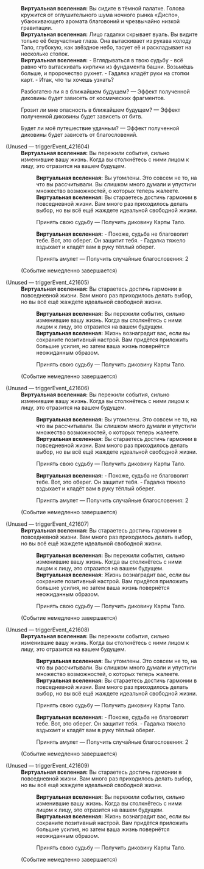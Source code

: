 {{Диалог Начало}}
:'''Виртуальная вселенная:''' Вы сидите в тёмной палатке. Голова кружится от оглушительного шума ночного рынка «Диспо», убаюкивающего аромата благовоний и чрезвычайно низкой гравитации.
:'''Виртуальная вселенная:''' Лицо гадалки скрывает вуаль. Вы видите только её безучастные глаза. Она вытаскивает из рукава колоду Тало, глубокую, как звёздное небо, тасует её и раскладывает на несколько стопок.
:'''Виртуальная вселенная:''' - Вглядываться в твою судьбу - всё равно что вытаскивать кирпичи из фундамента башни. Возьмёшь больше, и пророчество рухнет. - Гадалка кладёт руки на стопки карт. - Итак, что ты хочешь узнать?
:{{Диалог|Звезда}} Разбогатею ли я в ближайшем будущем? &mdash; Эффект полученной диковины будет зависеть от космических фрагментов.
:{{Диалог|Звезда}} Грозит ли мне опасность в ближайшем будущем? &mdash; Эффект полученной диковины будет зависеть от битв.
:{{Диалог|Звезда}} Будет ли моё путешествие удачным? &mdash; Эффект полученной диковины будет зависеть от благословений.

;(Unused &mdash; triggerEvent_421604)
:'''Виртуальная вселенная:''' Вы пережили события, сильно изменившие вашу жизнь. Когда вы столкнётесь с ними лицом к лицу, это отразится на вашем будущем.
::'''Виртуальная вселенная:''' Вы утомлены. Это совсем не то, на что вы рассчитывали. Вы слишком много думали и упустили множество возможностей, о которых теперь жалеете.
::'''Виртуальная вселенная:''' Вы стараетесь достичь гармонии в повседневной жизни. Вам много раз приходилось делать выбор, но вы всё ещё жаждете идеальной свободной жизни.
::{{Диалог|Звезда}} Принять свою судьбу &mdash; Получить диковину Карты Тало.
::'''Виртуальная вселенная:''' - Похоже, судьба не благоволит тебе. Вот, это оберег. Он защитит тебя. - Гадалка тяжело вздыхает и кладёт вам в руку тёплый оберег.
::{{Диалог|Звезда}} Принять амулет &mdash; Получить случайные благословения: 2
:;(Событие немедленно завершается)

;(Unused &mdash; triggerEvent_421605)
:'''Виртуальная вселенная:''' Вы стараетесь достичь гармонии в повседневной жизни. Вам много раз приходилось делать выбор, но вы всё ещё жаждете идеальной свободной жизни.
::'''Виртуальная вселенная:''' Вы пережили события, сильно изменившие вашу жизнь. Когда вы столкнётесь с ними лицом к лицу, это отразится на вашем будущем.
::'''Виртуальная вселенная:''' Жизнь вознаградит вас, если вы сохраните позитивный настрой. Вам придётся приложить большие усилия, но затем ваша жизнь повернётся неожиданным образом.
::{{Диалог|Звезда}} Принять свою судьбу &mdash; Получить диковину Карты Тало.
:;(Событие немедленно завершается)

;(Unused &mdash; triggerEvent_421606)
:'''Виртуальная вселенная:''' Вы пережили события, сильно изменившие вашу жизнь. Когда вы столкнётесь с ними лицом к лицу, это отразится на вашем будущем.
::'''Виртуальная вселенная:''' Вы утомлены. Это совсем не то, на что вы рассчитывали. Вы слишком много думали и упустили множество возможностей, о которых теперь жалеете.
::'''Виртуальная вселенная:''' Вы стараетесь достичь гармонии в повседневной жизни. Вам много раз приходилось делать выбор, но вы всё ещё жаждете идеальной свободной жизни.
::{{Диалог|Звезда}} Принять свою судьбу &mdash; Получить диковину Карты Тало.
::'''Виртуальная вселенная:''' - Похоже, судьба не благоволит тебе. Вот, это оберег. Он защитит тебя. - Гадалка тяжело вздыхает и кладёт вам в руку тёплый оберег.
::{{Диалог|Звезда}} Принять амулет &mdash; Получить случайные благословения: 2
:;(Событие немедленно завершается)

;(Unused &mdash; triggerEvent_421607)
:'''Виртуальная вселенная:''' Вы стараетесь достичь гармонии в повседневной жизни. Вам много раз приходилось делать выбор, но вы всё ещё жаждете идеальной свободной жизни.
::'''Виртуальная вселенная:''' Вы пережили события, сильно изменившие вашу жизнь. Когда вы столкнётесь с ними лицом к лицу, это отразится на вашем будущем.
::'''Виртуальная вселенная:''' Жизнь вознаградит вас, если вы сохраните позитивный настрой. Вам придётся приложить большие усилия, но затем ваша жизнь повернётся неожиданным образом.
::{{Диалог|Звезда}} Принять свою судьбу &mdash; Получить диковину Карты Тало.
:;(Событие немедленно завершается)

;(Unused &mdash; triggerEvent_421608)
:'''Виртуальная вселенная:''' Вы пережили события, сильно изменившие вашу жизнь. Когда вы столкнётесь с ними лицом к лицу, это отразится на вашем будущем.
::'''Виртуальная вселенная:''' Вы утомлены. Это совсем не то, на что вы рассчитывали. Вы слишком много думали и упустили множество возможностей, о которых теперь жалеете.
::'''Виртуальная вселенная:''' Вы стараетесь достичь гармонии в повседневной жизни. Вам много раз приходилось делать выбор, но вы всё ещё жаждете идеальной свободной жизни.
::{{Диалог|Звезда}} Принять свою судьбу &mdash; Получить диковину Карты Тало.
::'''Виртуальная вселенная:''' - Похоже, судьба не благоволит тебе. Вот, это оберег. Он защитит тебя. - Гадалка тяжело вздыхает и кладёт вам в руку тёплый оберег.
::{{Диалог|Звезда}} Принять амулет &mdash; Получить случайные благословения: 2
:;(Событие немедленно завершается)

;(Unused &mdash; triggerEvent_421609)
:'''Виртуальная вселенная:''' Вы стараетесь достичь гармонии в повседневной жизни. Вам много раз приходилось делать выбор, но вы всё ещё жаждете идеальной свободной жизни.
::'''Виртуальная вселенная:''' Вы пережили события, сильно изменившие вашу жизнь. Когда вы столкнётесь с ними лицом к лицу, это отразится на вашем будущем.
::'''Виртуальная вселенная:''' Жизнь вознаградит вас, если вы сохраните позитивный настрой. Вам придётся приложить большие усилия, но затем ваша жизнь повернётся неожиданным образом.
::{{Диалог|Звезда}} Принять свою судьбу &mdash; Получить диковину Карты Тало.
:;(Событие немедленно завершается)
{{Диалог Конец}}